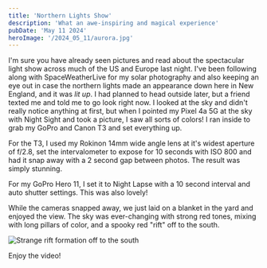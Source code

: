 ```yaml
---
title: 'Northern Lights Show'
description: 'What an awe-inspiring and magical experience'
pubDate: 'May 11 2024'
heroImage: '/2024_05_11/aurora.jpg'
---
```



I'm sure you have already seen pictures and read about the spectacular light show across much of the US and Europe last night. I've been following along with SpaceWeatherLive for my solar photography and also keeping an eye out in case the northern lights made an appearance down here in New England, and it was _lit up_. I had planned to head outside later, but a friend texted me and told me to go look right now. I looked at the sky and didn't really notice anything at first, but when I pointed my Pixel 4a 5G at the sky with Night Sight and took a picture, I saw all sorts of colors! I ran inside to grab my GoPro and Canon T3 and set everything up.

For the T3, I used my Rokinon 14mm wide angle lens at it's widest aperture of f/2.8, set the intervalometer to expose for 10 seconds with ISO 800 and had it snap away with a 2 second gap between photos. The result was simply stunning.

For my GoPro Hero 11, I set it to Night Lapse with a 10 second interval and auto shutter settings. This was also lovely!

While the cameras snapped away, we just laid on a blanket in the yard and enjoyed the view. The sky was ever-changing with strong red tones, mixing with long pillars of color, and a spooky red "rift" off to the south.

![Strange rift formation off to the south](/2024_05_11/rift.png)

Enjoy the video!

<YouTube id="https://youtu.be/Yo_om7Yo_LU" />


